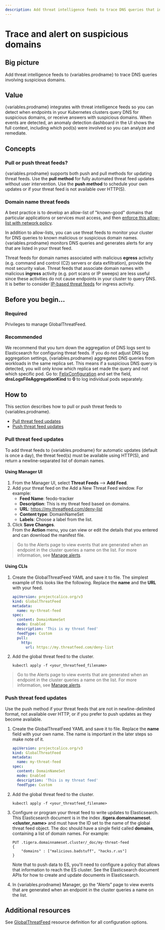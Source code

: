 ```yaml
---
description: Add threat intelligence feeds to trace DNS queries that involve suspicious domains.
---
```



# Trace and alert on suspicious domains

## Big picture

Add threat intelligence feeds to {variables.prodname} to trace DNS queries involving suspicious domains.

## Value

{variables.prodname} integrates with threat intelligence feeds so you can detect when endpoints in your Kubernetes clusters query DNS for suspicious domains, or receive answers with suspicious domains. When events are detected, an anomaly detection dashboard in the UI shows the full context, including which pod(s) were involved so you can analyze and remediate.

## Concepts

### Pull or push threat feeds?

{variables.prodname} supports both push and pull methods for updating threat feeds. Use the **pull method** for fully automated threat feed updates without user intervention. Use the **push method** to schedule your own updates or if your threat feed is not available over HTTP(S).

### Domain name threat feeds

A best practice is to develop an allow-list of "known-good" domains that particular applications or services must access, and then [enforce this allow-list with network policy](../network-policy/domain-based-policy.mdx).

In addition to allow-lists, you can use threat feeds to monitor your cluster for DNS queries to known malicious or suspicious domain names. {variables.prodname} monitors DNS queries and generates alerts for any that are listed in your threat feed.

Threat feeds for domain names associated with malicious **egress** activity (e.g. command and control (C2) servers or data exfiltration), provide the most security value. Threat feeds that associate domain names with malicious **ingress** activity (e.g. port scans or IP sweeps) are less useful since these activities do not cause endpoints in your cluster to query DNS. It is better to consider [IP-based threat feeds](suspicious-ips.mdx) for ingress activity.

## Before you begin...

### Required

Privileges to manage GlobalThreatFeed.

### Recommended

We recommend that you turn down the aggregation of DNS logs sent to Elasticsearch for configuring threat feeds. If you do not adjust DNS log aggregation settings, {variables.prodname} aggregates DNS queries from workloads in the same replica set. This means if a suspicious DNS query is detected, you will only know which replica set made the query and not which specific pod. Go to: [FelixConfiguration](../reference/resources/felixconfig.mdx) and set the field, **dnsLogsFileAggregationKind** to **0** to log individual pods separately.

## How to

This section describes how to pull or push threat feeds to {variables.prodname}.

- [Pull threat feed updates](#pull-threat-feed-updates)
- [Push threat feed updates](#push-threat-feed-updates)

### Pull threat feed updates

To add threat feeds to {variables.prodname} for automatic updates (default is once a day), the threat feed(s) must be available using HTTP(S), and return a newline-separated list of domain names.

#### Using Manager UI

1. From the Manager UI, select **Threat Feeds** --> **Add Feed**.
2. Add your threat feed on the Add a New Threat Feed window. For example:
   - **Feed Name**: feodo-tracker
   - **Description**: This is my threat feed based on domains.
   - **URL**: https://my.threatfeed.com/deny-list
   - **Content type**: DomainNameSet
   - **Labels**: Choose a label from the list.
3. Click **Save Changes**.
   <br />
   From the **Action** menu, you can view or edit the details that you entered and can download the manifest file.

> Go to the Alerts page to view events that are generated when an endpoint in the cluster queries a name on the list. For more information, see [Manage alerts](../visibility/alerts.mdx).

#### Using CLIs

1. Create the GlobalThreatFeed YAML and save it to file.
   The simplest example of this looks like the following. Replace the **name** and the **URL** with your feed.

   ```yaml
   apiVersion: projectcalico.org/v3
   kind: GlobalThreatFeed
   metadata:
     name: my-threat-feed
   spec:
     content: DomainNameSet
     mode: Enabled
     description: 'This is my threat feed'
     feedType: Custom
     pull:
       http:
         url: https://my.threatfeed.com/deny-list
   ```

2. Add the global threat feed to the cluster.

   ```shell
   kubectl apply -f <your_threatfeed_filename>
   ```

> Go to the Alerts page to view events that are generated when an endpoint in the cluster queries a name on the list. For more information, see [Manage alerts](../visibility/alerts.mdx).

### Push threat feed updates

Use the push method if your threat feeds that are not in newline-delimited format, not available over HTTP, or if you prefer to push updates as they become available.

1. Create the GlobalThreatFeed YAML and save it to file.
   Replace the **name** field with your own name. The name is important in the later steps so make note of it.

   ```yaml
   apiVersion: projectcalico.org/v3
   kind: GlobalThreatFeed
   metadata:
     name: my-threat-feed
   spec:
     content: DomainNameSet
     mode: Enabled
     description: 'This is my threat feed'
     feedType: Custom
   ```

2. Add the global threat feed to the cluster.

   ```shell
   kubectl apply -f <your_threatfeed_filename>
   ```

3. Configure or program your threat feed to write updates to Elasticsearch. This Elasticsearch document is in the index **.tigera.domainnameset.\<cluster_name\>** and must have the ID set to the name of the global threat feed object. The doc should have a single field called **domains**, containing a list of domain names. For example:

   ```
   PUT .tigera.domainnameset.cluster/_doc/my-threat-feed
   {
       "domains" : ["malicious.badstuff", "hacks.r.us"]
   }
   ```

   Note that to push data to ES, you'll need to configure a policy that allows that information to reach the ES cluster.
   See the Elasticsearch document APIs for how to create and update documents in Elasticsearch.

4. In {variables.prodname} Manager, go the “Alerts” page to view events that are generated when an endpoint in the cluster queries a name on the list.

## Additional resources

See [GlobalThreatFeed](../reference/resources/globalthreatfeed.mdx) resource definition for all configuration options.
